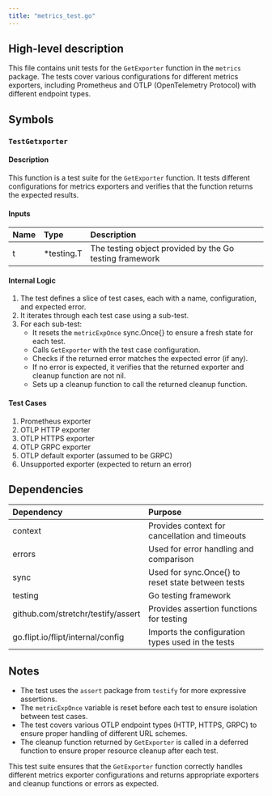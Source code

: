 ```yaml
---
title: "metrics_test.go"
---
```


## High-level description
This file contains unit tests for the `GetExporter` function in the `metrics` package. The tests cover various configurations for different metrics exporters, including Prometheus and OTLP (OpenTelemetry Protocol) with different endpoint types.

## Symbols

### `TestGetxporter`
#### Description
This function is a test suite for the `GetExporter` function. It tests different configurations for metrics exporters and verifies that the function returns the expected results.

#### Inputs
| Name | Type | Description |
|:-----|:-----|:------------|
| t | *testing.T | The testing object provided by the Go testing framework |

#### Internal Logic
1. The test defines a slice of test cases, each with a name, configuration, and expected error.
2. It iterates through each test case using a sub-test.
3. For each sub-test:
   - It resets the `metricExpOnce` sync.Once{} to ensure a fresh state for each test.
   - Calls `GetExporter` with the test case configuration.
   - Checks if the returned error matches the expected error (if any).
   - If no error is expected, it verifies that the returned exporter and cleanup function are not nil.
   - Sets up a cleanup function to call the returned cleanup function.

#### Test Cases
1. Prometheus exporter
2. OTLP HTTP exporter
3. OTLP HTTPS exporter
4. OTLP GRPC exporter
5. OTLP default exporter (assumed to be GRPC)
6. Unsupported exporter (expected to return an error)

## Dependencies
| Dependency | Purpose |
|:-----------|:--------|
| context | Provides context for cancellation and timeouts |
| errors | Used for error handling and comparison |
| sync | Used for sync.Once{} to reset state between tests |
| testing | Go testing framework |
| github.com/stretchr/testify/assert | Provides assertion functions for testing |
| go.flipt.io/flipt/internal/config | Imports the configuration types used in the tests |

## Notes
- The test uses the `assert` package from `testify` for more expressive assertions.
- The `metricExpOnce` variable is reset before each test to ensure isolation between test cases.
- The test covers various OTLP endpoint types (HTTP, HTTPS, GRPC) to ensure proper handling of different URL schemes.
- The cleanup function returned by `GetExporter` is called in a deferred function to ensure proper resource cleanup after each test.

This test suite ensures that the `GetExporter` function correctly handles different metrics exporter configurations and returns appropriate exporters and cleanup functions or errors as expected.